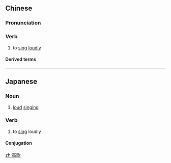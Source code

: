 ==Chinese==
{{zh-forms}}

===Pronunciation===
{{zh-pron
|m=gāogē
|mn=ko-koa
|cat=v
}}

===Verb===
{{zh-verb}}

# to [[sing]] [[loudly]]

====Derived terms====
{{zh-der|引吭高歌|得高歌處且高歌|高歌猛進}}

----

==Japanese==
{{ja-kanjitab|こう|か|yomi=o}}

===Noun===
{{ja-noun|こうか}}

# [[loud]] [[singing]]

===Verb===
{{ja-verb-suru|こうか}}

# to [[sing]] loudly

====Conjugation====
{{ja-suru|こうか}}

[[zh:高歌]]